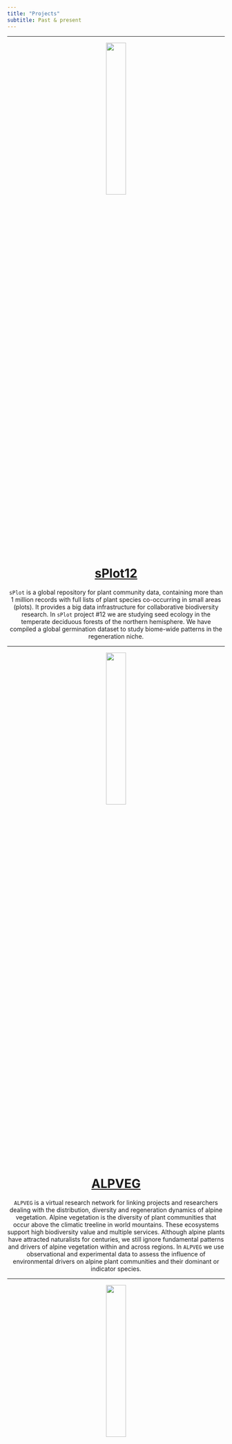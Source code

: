 ```yaml
---
title: "Projects"
subtitle: Past & present
---
```


---

<center>

![](pictures/Mercurialis.jpg){width=auto height="30%" .img-circle}

</center>

<center> <h1>[sPlot12](https://www.idiv.de/en/sdiv/working_groups/wg_pool/splot/projects.html)</h1> </center>

<center>`sPlot` is a global repository for plant community data, containing more than 1 million records with full lists of plant species co-occurring in small areas (plots). It provides a big data infrastructure for collaborative biodiversity research. In `sPlot` project #12 we are studying seed ecology in the temperate deciduous forests of the northern hemisphere. We have compiled a global germination dataset to study biome-wide patterns in the regeneration niche.</center>

---

<center>

![](pictures/Soldanella.jpg){width=auto height="30%" .img-circle}

</center>

<center> <h1>[ALPVEG](https://www.alpveg.com/)</h1> </center>

<center>`ALPVEG` is a virtual research network for linking projects and researchers dealing with the distribution, diversity and regeneration dynamics of alpine vegetation. Alpine vegetation is the diversity of plant communities that occur above the climatic treeline in world mountains. These ecosystems support high biodiversity value and multiple services. Although alpine plants have attracted naturalists for centuries, we still ignore fundamental patterns and drivers of alpine vegetation within and across regions. In `ALPVEG` we use observational and experimental data to assess the influence of environmental drivers on alpine plant communities and their dominant or indicator species.</center>

---

<center>

![](pictures/Malva.jpg){width=auto height="30%" .img-circle}

</center>

<center> <h1>[SOS Praderas](https://www.sospraderas.eu/en/)</h1> </center>

<center>`SOS Praderas` (2016-2019) promoted the sustainable management of hay meadows to ensure their conservation. Hay meadows are species-rich semi-natural habitats of great cultural and biological value in Europe. The abandonment of traditional agricultural practices is threatening their survival. `SOS Praderas` contributed to stop the loss of meadow biodiversity through innovative measures such as drafting new agri-environmental subsidies and the marketing of novel products (seed mixes).</center>

---

<center>

![](pictures/Spartina.jpg){width=auto height="30%" .img-circle}

</center>

<center> <h1>[Gedan Lab](http://www.gedanlab.com/)</h1> </center>

<center>In 2017 I had the opportunity to join the `Gedan lab` at the `George Washington University`, and I got to enjoy a field season in the salt marshes of rural Maryland. We studied the novel plant communities colonizing old agricultural fields that had to be abandoned as a consequence of rising sea level and saltwater intrusion.</center>

---

<center>

![](pictures/Lamium.jpg){width=auto height="30%" .img-circle}

</center>

<center> <h1>[NASSTEC](https://nasstec.eu/home)</h1> </center>

<center>`NASSTEC` (2014-2017) was a Marie Curie Initial Training Network that trained 11 PhDs in native seed science, conservation and technology. Its goal was to increase European capacities in seed-based environmental restoration.`NASSTEC` connected the public and private sector to establish a multidisciplinary European Doctoral School integrating knowledge in seed biology, plant ecology, molecular biology, conservation, environmental science, crop science and horticulture.</center>

---

<center>

![](pictures/Centaurium.jpg){width=auto height="30%" .img-circle}

</center>

<center> <h1>[Pritchard Lab](https://www.kew.org/science/our-science/departments/comparative-plant-and-fungal-biology/comparative-seed-biology)</h1> </center>

<center>Between 2015 and 2016 I got a personal grant to join the `Pritchard lab` (Comparative Seed Biology) at the `Royal Botanic Gardens, Kew`. There we studied plant regeneration under climate change, focusing on two aspects: (1) the application of thermal time germination models to simulate germination under climatic scenarios and (2) seed memory, the capacity of seeds to integrate past and present environmental cues to adjust their germination timing.</center>

---

<center>

![](pictures/Carex.jpg){width=auto height="30%" .img-circle}

</center>

<center> <h1>[Life Tremedal](https://lifetremedal.eu/en/)</h1> </center>

<center>`Life Tremedal` (2012-2015) improved the state of conservation of Natura 2000 wetlands in the north of the Iberian Peninsula. Continental wetlands, including peat bogs and fens, depend on unique water regimes to survive and provide valuable ecosystem services. `Life Tremedal` implemented conservation actions including the management of livestock grazing and the *ex situ* conservation of seeds.</center>

---